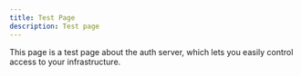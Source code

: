 ```yaml
---
title: Test Page
description: Test page
---
```


This page is a test page about the auth server, which lets you easily control
access to your infrastructure.
